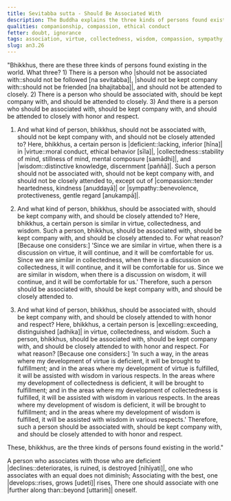 ```yaml
---
title: Sevitabba sutta - Should Be Associated With
description: The Buddha explains the three kinds of persons found existing in the world and who should not be associated with, who should be associated with, and who should be attended to closely with honor and respect.
qualities: companionship, compassion, ethical conduct
fetter: doubt, ignorance
tags: association, virtue, collectedness, wisdom, compassion, sympathy, an, an3
slug: an3.26
---
```


"Bhikkhus, there are these three kinds of persons found existing in the world. What three? 1) There is a person who |should not be associated with::should not be followed [na sevitabba]|, |should not be kept company with::should not be friended [na bhajitabba]|, and should not be attended to closely. 2) There is a person who should be associated with, should be kept company with, and should be attended to closely. 3) And there is a person who should be associated with, should be kept company with, and should be attended to closely with honor and respect.

1) And what kind of person, bhikkhus, should not be associated with, should not be kept company with, and should not be closely attended to? Here, bhikkhus, a certain person is |deficient::lacking, inferior [hīna]| in |virtue::moral conduct, ethical behavior [sīla]|, |collectedness::stability of mind, stillness of mind, mental composure [samādhi]|, and |wisdom::distinctive knowledge, discernment [paññā]|. Such a person should not be associated with, should not be kept company with, and should not be closely attended to, except out of |compassion::tender heartedness, kindness [anuddayā]| or |sympathy::benevolence, protectiveness, gentle regard [anukampā]|.

2) And what kind of person, bhikkhus, should be associated with, should be kept company with, and should be closely attended to? Here, bhikkhus, a certain person is similar in virtue, collectedness, and wisdom. Such a person, bhikkhus, should be associated with, should be kept company with, and should be closely attended to. For what reason? [Because one considers:] 'Since we are similar in virtue, when there is a discussion on virtue, it will continue, and it will be comfortable for us. Since we are similar in collectedness, when there is a discussion on collectedness, it will continue, and it will be comfortable for us. Since we are similar in wisdom, when there is a discussion on wisdom, it will continue, and it will be comfortable for us.' Therefore, such a person should be associated with, should be kept company with, and should be closely attended to.

3) And what kind of person, bhikkhus, should be associated with, should be kept company with, and should be closely attended to with honor and respect? Here, bhikkhus, a certain person is |excelling::exceeding, distinguished [adhika]| in virtue, collectedness, and wisdom. Such a person, bhikkhus, should be associated with, should be kept company with, and should be closely attended to with honor and respect. For what reason? [Because one considers:] 'In such a way, in the areas where my development of virtue is deficient, it will be brought to fulfillment; and in the areas where my development of virtue is fulfilled, it will be assisted with wisdom in various respects. In the areas where my development of collectedness is deficient, it will be brought to fulfillment; and in the areas where my development of collectedness is fulfilled, it will be assisted with wisdom in various respects. In the areas where my development of wisdom is deficient, it will be brought to fulfillment; and in the areas where my development of wisdom is fulfilled, it will be assisted with wisdom in various respects.' Therefore, such a person should be associated with, should be kept company with, and should be closely attended to with honor and respect.

These, bhikkhus, are the three kinds of persons found existing in the world."

A person who associates with those who are deficient |declines::deteriorates, is ruined, is destroyed [nihīyati]|,
one who associates with an equal does not diminish;
Associating with the best, one |develops::rises, grows [udeti]| rises,
There one should associate with one |further along than::beyond [uttariṁ]| oneself.
